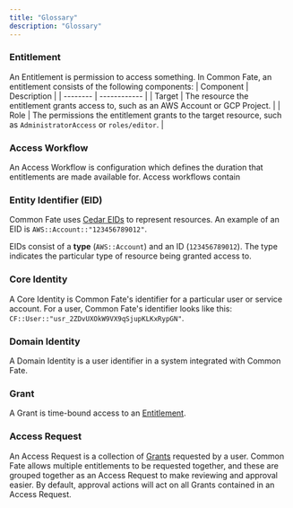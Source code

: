 ```yaml
---
title: "Glossary"
description: "Glossary"
---
```


### Entitlement

An Entitlement is permission to access something. In Common Fate, an entitlement consists of the following components:
| Component | Description |
| -------- | ------------ |
| Target | The resource the entitlement grants access to, such as an AWS Account or GCP Project. |
| Role | The permissions the entitlement grants to the target resource, such as `AdministratorAccess` or `roles/editor`. |

### Access Workflow

An Access Workflow is configuration which defines the duration that entitlements are made available for. Access workflows contain

### Entity Identifier (EID)

Common Fate uses [Cedar EIDs](https://docs.cedarpolicy.com/policies/syntax-entity.html#entity-overview) to represent resources. An example of an EID is `AWS::Account::"123456789012"`.

EIDs consist of a **type** (`AWS::Account`) and an ID (`123456789012`). The type indicates the particular type of resource being granted access to.

### Core Identity

A Core Identity is Common Fate's identifier for a particular user or service account. For a user, Common Fate's identifier looks like this: `CF::User::"usr_2ZDvUXOkW9VX9qSjupKLKxRypGN"`.

### Domain Identity

A Domain Identity is a user identifier in a system integrated with Common Fate.

### Grant

A Grant is time-bound access to an [Entitlement](#Entitlement).

### Access Request

An Access Request is a collection of [Grants](#Grant) requested by a user. Common Fate allows multiple entitlements to be requested together, and these are grouped together as an Access Request to make reviewing and approval easier. By default, approval actions will act on all Grants contained in an Access Request.
